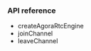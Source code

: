 <PlatformWrapper platform="unreal">

### API reference

* <Link to="{{Global.API_REF_UE_ROOT}}/class_irtcengine.html#api_createagorartcengine">createAgoraRtcEngine</Link>

* <Link to="{{Global.API_REF_UE_ROOT}}/class_irtcengine.html#api_irtcengine_joinchannel2">joinChannel</Link>

* <Link to="{{Global.API_REF_UE_ROOT}}/class_irtcengine.html#api_irtcengine_leavechannel2">leaveChannel</Link>

</PlatformWrapper>